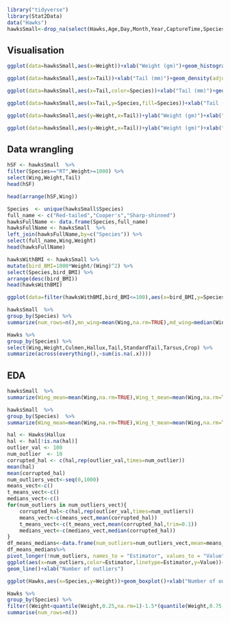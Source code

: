 ```R
library("tidyverse")
library(Stat2Data)
data("Hawks")
hawksSmall<-drop_na(select(Hawks,Age,Day,Month,Year,CaptureTime,Species,Wing,Weight,Tail))
```
## Visualisation
```R
ggplot(data=hawksSmall,aes(x=Weight))+xlab("Weight (gm)")+geom_histogram(binwidth=100)+ylab("Count")
```
```R
ggplot(data=hawksSmall,aes(x=Tail))+xlab("Tail (mm)")+geom_density(adjust=0.5)+ylab("Count")
```
```R
ggplot(data=hawksSmall,aes(x=Tail,color=Species))+xlab("Tail (mm)")+geom_density(adjust=0.5)+ylab("Count")
```
```R
ggplot(data=hawksSmall,aes(x=Tail,y=Species,fill=Species))+xlab("Tail (mm)")+geom_violin()+ylab("Species")
```
```R
ggplot(data=hawksSmall,aes(y=Weight,x=Tail))+ylab("Weight (gm)")+xlab("Tail (mm)")+geom_point(aes(color=Species,shape=Species))
```
```R
ggplot(data=hawksSmall,aes(y=Weight,x=Tail))+ylab("Weight (gm)")+xlab("Tail (mm)")+geom_point(aes(color=Species))+geom_smooth(method="lm",aes(color=Species))+facet_wrap(~Species,scales="free")
```
## Data wrangling
```R
hSF <- hawksSmall  %>% 
filter(Species=="RT",Weight>=1000) %>% 
select(Wing,Weight,Tail)
head(hSF)
```
```R
head(arrange(hSF,Wing))
```
```R
Species  <- unique(hawksSmall$Species)
full_name <- c("Red-tailed","Cooper's","Sharp-shinned")
hawksFullName <- data.frame(Species,full_name)
hawksFullName <- hawksSmall  %>% 
left_join(hawksFullName,by=c("Species")) %>% 
select(full_name,Wing,Weight)
head(hawksFullName)
```
```R
hawksWithBMI <- hawksSmall %>% 
mutate(bird_BMI=1000*Weight/(Wing)^2) %>% 
select(Species,bird_BMI) %>% 
arrange(desc(bird_BMI))
head(hawksWithBMI)
```
```R
ggplot(data=filter(hawksWithBMI,bird_BMI<=100),aes(x=bird_BMI,y=Species,fill=Species))+xlab("Bird BMI")+geom_violin()+ylab("Species")+scale_x_log10()
```
```R
hawksSmall  %>% 
group_by(Species) %>% 
summarize(num_rows=n(),mn_wing=mean(Wing,na.rm=TRUE),md_wing=median(Wing,na.rm=TRUE),t_mn_wing=mean(Wing,na.rm=TRUE,trim=0.1),tail_wing_ratio=mean(Wing/Tail,na.rm=TRUE))
```
```R
Hawks %>% 
group_by(Species) %>% 
select(Wing,Weight,Culmen,Hallux,Tail,StandardTail,Tarsus,Crop) %>% 
summarize(across(everything(),~sum(is.na(.x))))
```
## EDA
```R
hawksSmall  %>% 
summarize(Wing_mean=mean(Wing,na.rm=TRUE),Wing_t_mean=mean(Wing,na.rm=TRUE,trim=0.1),Wing_med=median(Wing,na.rm=TRUE),Weight_mean=mean(Weight,na.rm=TRUE),Weight_t_mean=mean(Weight,na.rm=TRUE,trim=0.1),Weight_med=median(Weight,na.rm=TRUE))
```
```R
hawksSmall  %>% 
group_by(Species)  %>% 
summarize(Wing_mean=mean(Wing,na.rm=TRUE),Wing_t_mean=mean(Wing,na.rm=TRUE,trim=0.1),Wing_med=median(Wing,na.rm=TRUE),Weight_mean=mean(Weight,na.rm=TRUE),Weight_t_mean=mean(Weight,na.rm=TRUE,trim=0.1),Weight_med=median(Weight,na.rm=TRUE))
```
```R
hal <- Hawks$Hallux
hal <- hal[!is.na(hal)]
outlier_val <- 100
num_outlier  <- 10
corrupted_hal <- c(hal,rep(outlier_val,times=num_outlier))
mean(hal)
mean(corrupted_hal)
num_outliers_vect<-seq(0,1000)
means_vect<-c()
t_means_vect<-c()
medians_vect<-c()
for(num_outliers in num_outliers_vect){
    corrupted_hal<-c(hal,rep(outlier_val,times=num_outliers))
    means_vect<-c(means_vect,mean(corrupted_hal))
    t_means_vect<-c(t_means_vect,mean(corrupted_hal,trim=0.1))
    medians_vect<-c(medians_vect,median(corrupted_hal))
}
df_means_medians<-data.frame(num_outliers=num_outliers_vect,mean=means_vect,t_mean=t_means_vect,median=medians_vect)
df_means_medians%>%
pivot_longer(!num_outliers, names_to = "Estimator", values_to = "Value")%>%
ggplot(aes(x=num_outliers,color=Estimator,linetype=Estimator,y=Value))+
geom_line()+xlab("Number of outliers")
```
```R
ggplot(Hawks,aes(x=Species,y=Weight))+geom_boxplot()+xlab("Number of outliers")
```
```R
Hawks %>% 
group_by(Species) %>% 
filter((Weight<quantile(Weight,0.25,na.rm=1)-1.5*(quantile(Weight,0.75,na.rm=1)-quantile(Weight,0.25,na.rm=1)))|(Weight>quantile(Weight,0.75,na.rm=1)+1.5*(quantile(Weight,0.75,na.rm=1)-quantile(Weight,0.25,na.rm=1)))) %>% 
summarise(num_rows=n())
```